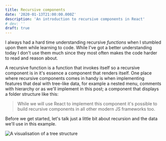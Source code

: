 ```yaml
---
title: Recursive components
date: '2020-01-13T21:00:00.000Z'
description: 'An introduction to recursive components in React'
# dev: ''
draft: true
---
```



I always had a hard time understanding recursive _functions_ when I stumbled upon them while learning to code. While I've got a better understanding today I don't use them much since they most often makes the code harder to read and reason about.

A recursive function is a function that invokes itself so a recursive component is in it's essence a component that renders itself. One place where recursive components comes in handy is when implementing features that deal with tree-like data, for example a nested menu, comments with hierarchy or as we'll implement in this post; a component that displays a folder structure like this:

<Folders />

> While we will use React to implement this component it's possible to build recursive components in all other modern JS frameworks too.

Before we get started, let's talk just a little bit about recursion and the data we'll use in this example.

![A visualisation of a tree structure](./tree.png)
